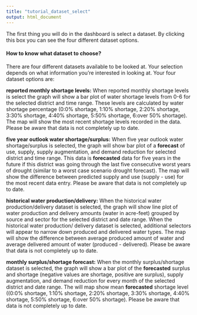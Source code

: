 ```yaml
---
title: "tutorial_dataset_select"
output: html_document
---
```


The first thing you will do in the dashboard is select a dataset. By clicking this box you can see the four different dataset options.

#### How to know what dataset to choose?

There are four different datasets available to be looked at. Your selection depends on what information you're interested in looking at. Your four dataset options are: 

**reported monthly shortage levels:** When reported monthly shortage levels is select the graph will show a bar plot of water shortage levels from 0-6 for the selected district and time range. These levels are calculated by water shortage percentage (0:0% shortage, 1:10% shortage, 2:20% shortage, 3:30% shortage, 4:40% shortage, 5:50% shortage, 6:over 50% shortage). The map will show the most recent shortage levels recorded in the data. Please be aware that data is not completely up to date.

**five year outlook water shortage/surplus:** When five year outlook water shortage/surplus is selected, the graph will show bar plot of a **forecast** of use, supply, supply augmentation, and demand reduction for selected district and time range. This data is **forecasted** data for five years in the future if this district was going through the last five consecutive worst years of drought (similar to a worst case scenario drought forecast). The map will show the difference between predicted supply and use (supply - use) for the most recent data entry. Please be aware that data is not completely up to date.

**historical water production/delivery:** When the historical water production/delivery dataset is selected, the graph will show line plot of water production and delivery amounts (water in acre-feet) grouped by source and sector for the selected district and date range. When the historical water production/ delivery dataset is selected, additional selectors will appear to narrow down produced and delivered water types. The map will show the difference between average produced amount of water and average delivered amount of water (produced - delivered). Please be aware that data is not completely up to date.

**monthly surplus/shortage forecast:** When the monthly surplus/shortage dataset is selected, the graph will show a bar plot of the **forecasted** surplus and shortage (negative values are shortage, positive are surplus), supply augmentation, and demand reduction for every month of the selected district and date range. The will map show mean **forecasted** shortage level ((0:0% shortage, 1:10% shortage, 2:20% shortage, 3:30% shortage, 4:40% shortage, 5:50% shortage, 6:over 50% shortage). Please be aware that data is not completely up to date.

